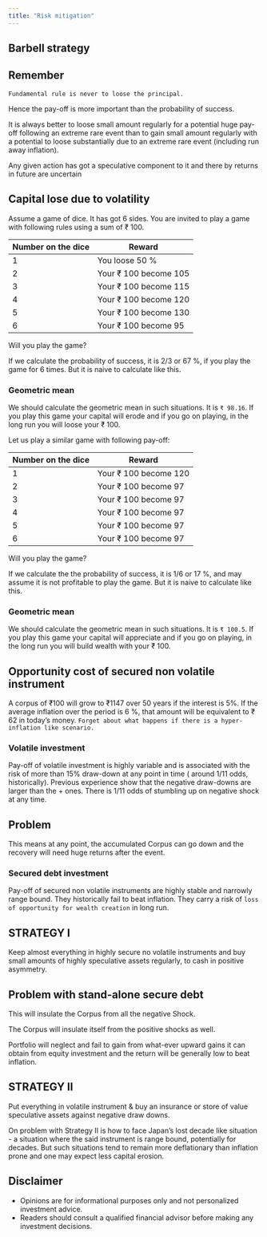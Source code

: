 ```yaml
---
title: "Risk mitigation"
---
```


## Barbell strategy

::: callout-tip
## Remember

`Fundamental rule is never to loose the principal.`

Hence the pay-off is more important than the probability of success.

It is always better to loose small amount regularly for a potential huge pay-off following an extreme rare event than to gain small amount regularly with a potential to loose substantially due to an extreme rare event (including run away inflation).

Any given action has got a speculative component to it and there by returns in future are uncertain
:::

## Capital lose due to volatility

Assume a game of dice. It has got 6 sides. You are invited to play a game with following rules using a sum of ₹ 100.

| Number on the dice | Reward                |
|--------------------|-----------------------|
| 1                  | You loose 50 %        |
| 2                  | Your ₹ 100 become 105 |
| 3                  | Your ₹ 100 become 115 |
| 4                  | Your ₹ 100 become 120 |
| 5                  | Your ₹ 100 become 130 |
| 6                  | Your ₹ 100 become 95  |

Will you play the game?

If we calculate the probability of success, it is 2/3 or 67 %, if you play the game for 6 times. But it is naive to calculate like this.

### Geometric mean

We should calculate the geometric mean in such situations. It is `₹ 98.16`. If you play this game your capital will erode and if you go on playing, in the long run you will loose your ₹ 100.

Let us play a similar game with following pay-off:

| Number on the dice | Reward                |
|--------------------|-----------------------|
| 1                  | Your ₹ 100 become 120 |
| 2                  | Your ₹ 100 become 97  |
| 3                  | Your ₹ 100 become 97  |
| 4                  | Your ₹ 100 become 97  |
| 5                  | Your ₹ 100 become 97  |
| 6                  | Your ₹ 100 become 97  |

Will you play the game?

If we calculate the the probability of success, it is 1/6 or 17 %, and may assume it is not profitable to play the game. But it is naive to calculate like this.

### Geometric mean

We should calculate the geometric mean in such situations. It is `₹ 100.5`. If you play this game your capital will appreciate and if you go on playing, in the long run you will build wealth with your ₹ 100.

## Opportunity cost of secured non volatile instrument

A corpus of ₹100 will grow to ₹1147 over 50 years if the interest is 5%. If the average inflation over the period is 6 %, that amount will be equivalent to ₹ 62 in today's money. `Forget about what happens if there is a hyper-inflation like scenario.`

### Volatile investment

Pay-off of volatile investment is highly variable and is associated with the risk of more than 15% draw-down at any point in time ( around $1/11$ odds, historically). Previous experience show that the negative draw-downs are larger than the + ones. There is $1/11$ odds of stumbling up on negative shock at any time.

::: callout-warning
## Problem

This means at any point, the accumulated Corpus can go down and the recovery will need huge returns after the event.
:::

### Secured debt investment

Pay-off of secured non volatile instruments are highly stable and narrowly range bound. They historically fail to beat inflation. They carry a risk of `loss of opportunity for wealth creation` in long run.

## STRATEGY I

Keep almost everything in highly secure no volatile instruments and buy small amounts of highly speculative assets regularly, to cash in positive asymmetry.

::: callout-warning
## Problem with stand-alone secure debt 

This will insulate the Corpus from all the negative Shock.

The Corpus will insulate itself from the positive shocks as well.

Portfolio will neglect and fail to gain from what-ever upward gains it can obtain from equity investment and the return will be generally low to beat inflation.
:::

## STRATEGY II

Put everything in volatile instrument & buy an insurance or store of value speculative assets against negative draw downs.

On problem with Strategy II is how to face Japan's lost decade like situation - a situation where the said instrument is range bound, potentially for decades. But such situations tend to remain more deflationary than inflation prone and one may expect less capital erosion.

::: callout-caution
## Disclaimer

-   Opinions are for informational purposes only and not personalized investment advice.
-   Readers should consult a qualified financial advisor before making any investment decisions.
:::
